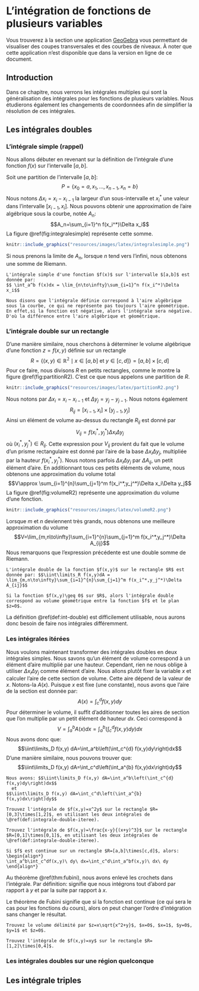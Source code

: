 # L'intégration de fonctions de plusieurs variables {#intfctvars}

Vous trouverez à la section  une application [GeoGebra](https://www.geogebra.org/?lang=fr) vous permettant de visualiser des coupes transversales et des courbes de niveaux. À noter que cette application n'est disponible que dans la version en ligne de ce document.

## Introduction

Dans ce chapitre, nous verrons les intégrales multiples qui sont la généralisation des intégrales pour les fonctions de plusieurs variables. Nous étudierons également les changements de coordonnées afin de simplifier la résolution de ces intégrales.

## Les intégrales doubles

### L'intégrale simple (rappel)

Nous allons débuter en revenant sur la définition de l'intégrale d'une fonction $f(x)$ sur l'intervalle $[a,b]$.

Soit une partition de l'intervalle $[a,b]$: $$P=\{x_0=a,x_1,\ldots,x_{n-1},x_n=b\}$$
Nous notons $\Delta x_i=x_i-x_{i-1}$ la largeur d'un sous-intervalle et $x_i^{*}$ une valeur dans l'intervalle $[x_{i-1},x_i]$. Nous pouvons obtenir une approximation de l'aire algébrique sous la courbe, notée $A_n$: $$A_n=\sum_{i=1}^n f(x_i^*)\Delta x_i$$
La figure \@ref(fig:integralesimple) représente cette somme.
```r
knitr::include_graphics("resources/images/latex/integralesimple.png")
```
Si nous prenons la limite de $A_n$, lorsque $n$ tend vers l'infini, nous obtenons une somme de Riemann.
```definition
L'intégrale simple d'une fonction $f(x)$ sur l'intervalle $[a,b]$ est donnée par:
$$ \int_a^b f(x)dx = \lim_{n\to\infty}\sum_{i=1}^n f(x_i^*)\Delta x_i$$
```
```remark
Nous disons que l'intégrale définie correspond à l'aire algébrique sous la courbe, ce qui ne représente pas toujours l'aire géométrique. En effet,si la fonction est négative, alors l'intégrale sera négative. D'où la différence entre l'aire algébrique et géométrique.
```

### L'intégrale double sur un rectangle

D'une manière similaire, nous cherchons à déterminer le volume algébrique d'une fonction $z=f(x,y)$ définie sur un rectangle $$R=\{(x,y)\in\mathbb{R^2}\mid x\in [a,b]\ \text{et}\ y\in[c,d]\}=[a,b]\times[c,d]$$
Pour ce faire, nous divisons $R$ en petits rectangles, comme le montre la figure \@ref(fig:partitionR2). C'est ce que nous appelons une partition de $R$.
```r
knitr::include_graphics("resources/images/latex/partitionR2.png")
```
Nous notons par $\Delta x_i=x_i-x_{i-1}$ et $\Delta y_j=y_j-y_{j-1}$. Nous notons également $$R_{ij}=[x_{i-1},x_i]\times[y_{j-1},y_j]$$
Ainsi un élément de volume au-dessus du rectangle $R_{ij}$ est donné par $$V_{ij}=f(x_i^*,y_j^*)\Delta x_i\Delta y_j$$
où $(x_i^*,y_j^*)\in R_{ij}$. Cette expression pour $V_{ij}$ provient du fait que le volume d'un prisme rectangulaire est donné par l'aire de la base $\Delta x_i\Delta y_j$, multipliée par la hauteur $f(x_i^*,y_j^*)$. Nous notons parfois $\Delta x_i\Delta y_j$ par $\Delta A_{ij}$, un petit élément d'aire. En additionnant tous ces petits éléments de volume, nous obtenons une approximation du volume total $$V\approx \sum_{i=1}^{n}\sum_{j=1}^m f(x_i^*,y_j^*)\Delta x_i\Delta y_j$$ La figure \@ref(fig:volumeR2) représente une approximation du volume d'une fonction.
```r
knitr::include_graphics("resources/images/latex/volumeR2.png")
```
Lorsque $m$ et $n$ deviennent très grands, nous obtenons une meilleure approximation du volume $$V=\lim_{m,n\to\infty}\sum_{i=1}^{n}\sum_{j=1}^m f(x_i^*,y_j^*)\Delta A_{ij}$$
Nous remarquons que l'expression précédente est une double somme de Riemann.
```definition
L'intégrale double de la fonction $f(x,y)$ sur le rectangle $R$ est donnée par: $$\iint\limits_R f(x,y)dA = \lim_{m,n\to\infty}\sum_{i=1}^{n}\sum_{j=1}^m f(x_i^*,y_j^*)\Delta A_{ij}$$
```
```remark
Si la fonction $f(x,y)\geq 0$ sur $R$, alors l'intégrale double correspond au volume géométrique entre la fonction $f$ et le plan $z=0$.
```
La définition \@ref(def:int-double) est difficilement utilisable, nous aurons donc besoin de faire nos intégrales différemment.

### Les intégrales itérées

Nous voulons maintenant transformer des intégrales doubles en deux intégrales simples. Nous savons qu'un élément de volume correspond à un élément d'aire multiplié par une hauteur. Cependant, rien ne nous oblige à utiliser $\Delta x_i\Delta y_j$ comme élément d'aire. Nous allons plutôt fixer la variable $x$ et calculer l'aire de cette section de volume. Cette aire dépend de la valeur de $x$. Notons-la $A(x)$. Puisque $x$ est fixe (une constante), nous avons que l'aire de la section est donnée par: $$A(x)=\int_c^{d} f(x,y)dy$$ Pour déterminer le volume, il suffit d'additionner toutes les aires de section que l'on multiplie par un petit élément de hauteur $dx$. Ceci correspond à $$V=\int_a^b A(x)dx=\int_a^b\left(\int_c^{d} f(x,y)dy\right)dx$$
Nous avons donc que:$$\iint\limits_D f(x,y) dA=\int_a^b\left(\int_c^{d} f(x,y)dy\right)dx$$
D'une manière similaire, nous pouvons trouver que: $$\iint\limits_D f(x,y) dA=\int_c^d\left(\int_a^{b} f(x,y)dx\right)dy$$
```definition
Nous avons: $$\iint\limits_D f(x,y) dA=\int_a^b\left(\int_c^{d} f(x,y)dy\right)dx$$
  et
$$\iint\limits_D f(x,y) dA=\int_c^d\left(\int_a^{b} f(x,y)dx\right)dy$$
```

```example
Trouvez l'intégrale de $f(x,y)=x^2y$ sur le rectangle $R=[0,3]\times[1,2]$, en utilisant les deux intégrales de \@ref(def:integrale-double-iteree).
```
\vspace*{8cm}

```example
Trouvez l'intégrale de $f(x,y)=\frac{x-y}{(x+y)^3}$ sur le rectangle $R=[0,1]\times[0,1]$, en utilisant les deux intégrales de \@ref(def:integrale-double-iteree).
```
\vspace*{8cm}

```theorem
Si $f$ est continue sur un rectangle $R=[a,b]\times[c,d]$, alors:
\begin{align*}
\int_a^b\int_c^df(x,y)\ dy\ dx=\int_c^d\int_a^bf(x,y)\ dx\ dy
\end{align*}
```
Au théorème \@ref(thm:fubini), nous avons enlevé les crochets dans l'intégrale. Par définition:
\begin{align*}
\int_a^b\int_c^df(x,y)\ dy\ dx
\end{align*}
signifie que nous intégrons tout d'abord par rapport à $y$ et par la suite par rapport à $x$.

Le théorème de Fubini signifie que si la fonction est continue (ce qui sera le cas pour les fonctions du cours), alors on peut changer l'ordre d'intégration sans changer le résultat. 
```example
Trouvez le volume délimité par $z=x\sqrt{x^2+y}$, $x=0$, $x=1$, $y=0$, $y=1$ et $z=0$.
```
\vspace*{8cm}

```example
Trouvez l'intégrale de $f(x,y)=xy$ sur le rectangle $R=[1,2]\times[0,4]$.
```
\vspace*{8cm}

### Les intégrales doubles sur une région quelconque



## Les intégrale triples


